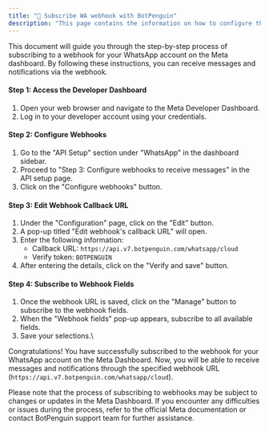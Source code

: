 ```yaml
---
title: "🔗 Subscribe WA webhook with BotPenguin"
description: "This page contains the information on how to configure the Webhook for WhatsApp account"
---
```


This document will guide you through the step-by-step process of subscribing to a webhook for your WhatsApp account on the Meta dashboard. By following these instructions, you can receive messages and notifications via the webhook.

#### **Step 1: Access the Developer Dashboard**

1. Open your web browser and navigate to the Meta Developer Dashboard.
2. Log in to your developer account using your credentials.

#### **Step 2: Configure Webhooks**

1. Go to the "API Setup" section under "WhatsApp" in the dashboard sidebar.
2. Proceed to "Step 3: Configure webhooks to receive messages" in the API setup page.
3. Click on the "Configure webhooks" button.

#### **Step 3: Edit Webhook Callback URL**

1. Under the "Configuration" page, click on the "Edit" button.
2. A pop-up titled "Edit webhook's callback URL" will open.
3. Enter the following information:
   - Callback URL: `https://api.v7.botpenguin.com/whatsapp/cloud`
   - Verify token: `BOTPENGUIN`
4. After entering the details, click on the "Verify and save" button.

#### **Step 4: Subscribe to Webhook Fields**

1. Once the webhook URL is saved, click on the "Manage" button to subscribe to the webhook fields.
2. When the "Webhook fields" pop-up appears, subscribe to all available fields.
3. Save your selections.\
     

Congratulations\! You have successfully subscribed to the webhook for your WhatsApp account on the Meta Dashboard. Now, you will be able to receive messages and notifications through the specified webhook URL (`https://api.v7.botpenguin.com/whatsapp/cloud`).

Please note that the process of subscribing to webhooks may be subject to changes or updates in the Meta Dashboard. If you encounter any difficulties or issues during the process, refer to the official Meta documentation or contact BotPenguin support team for further assistance.